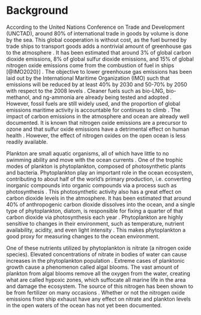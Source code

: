 # Background

According to the United Nations Conference on Trade and Development (UNCTAD), around 80% of international trade in goods by volume is done by the sea. This global cooperation is without cost, as the fuel burned by trade ships to transport goods adds a nontrivial amount of greenhouse gas to the atmosphere \cite{STALKER2021}. It has been estimated that around 3% of global carbon dioxide emissions, 8% of global sulfur dioxide emissions, and 15% of global nitrogen oxide emissions come from the combustion of fuel in ships [@IMO2020}] \cite{SARBANHA2023}. The objective to lower greenhouse gas emissions has been laid out by the International Maritime Organization (IMO) such that emissions will be reduced by at least 40% by 2030 and 50-70% by 2050 with respect to the 2008 levels \cite{WANG2025104689}. Cleaner fuels such as bio-LNG, bio-methanol, and ng-ammonia are already being tested and adopted \cite{WANG2025104689}. However, fossil fuels are still widely used, and the proportion of global emissions maritime activity is accountable for continues to climb \cite{catal12020138} \cite{IMO2020}. The impact of carbon emissions in the atmosphere and ocean are already well documented. It is known that nitrogen oxide emissions are a precursor to ozone and that sulfur oxide emissions have a detrimental effect on human health \cite{EYRING20104735}. However, the effect of nitrogen oxides on the open ocean is less readily available. 

Plankton are small aquatic organisms, all of which have little to no swimming ability and move with the ocean currents \cite{BRIERLEY2017}. One of the trophic modes of plankton is phytoplankton, composed of photosynthetic plants and bacteria. Phytoplankton play an important role in the ocean ecosystem, contributing to about half of the world's primary production, i.e. converting inorganic compounds into organic compounds via a process such as photosynthesis \cite{PASCAL2021}. This photosynthetic activity also has a great effect on carbon dioxide levels in the atmosphere. It has been estimated that around 40% of anthropogenic carbon dioxide dissolves into the ocean, and a single type of phytoplankton, diatom, is responsible for fixing a quarter of that carbon dioxide via photosynthesis each year \cite{BRIERLEY2017}. Phytoplankton are highly sensitive to changes in their environment, such as temperature, nutrient availability, acidity, and even light intensity \cite{BRIERLEY2017}. This makes phytoplankton a good proxy for measuring changes to the ocean environment.

One of these nutrients utilized by phytoplankton is nitrate (a nitrogen oxide species). Elevated concentrations of nitrate in bodies of water can cause increases in the phytoplankton population \cite{HARRISON1988} \cite{DOMINGUES2011}. Extreme cases of planktonic growth cause a phenomenon called algal blooms. The vast amount of plankton from algal blooms remove all the oxygen from the water, creating what are called hypoxic zones, which suffocate all marine life in the area and damage the ecosystem. The source of this nitrogen has been shown to be from fertilizer on many occasions \cite{deutsch2006assessing} \cite{puckett1995identifying} \cite{zhang2014tracing}. Whether or not the nitrogen oxide emissions from ship exhaust have any effect on nitrate and plankton levels in the open waters of the ocean has not yet been documented. 
